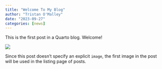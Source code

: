 ```yaml
---
title: "Welcome To My Blog"
author: "Tristan O'Malley"
date: "2023-09-27"
categories: [news]
---
```


This is the first post in a Quarto blog. Welcome!

![](thumbnail.jpg)

Since this post doesn't specify an explicit `image`, the first image in the post will be used in the listing page of posts.
